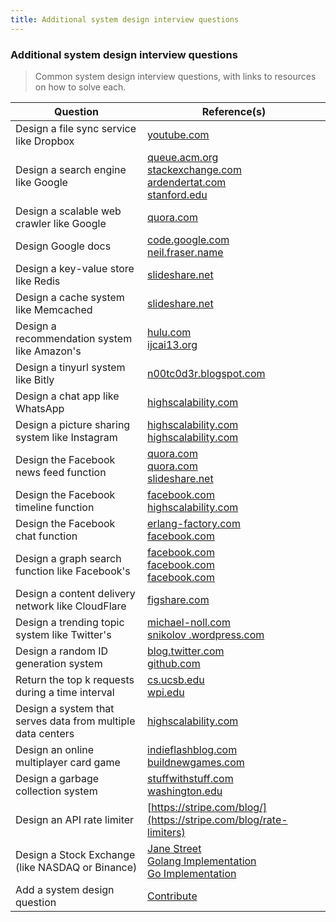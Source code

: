 ```yaml
---
title: Additional system design interview questions
---
```


### Additional system design interview questions

> Common system design interview questions, with links to resources on how to solve each.

| Question                                                    | Reference(s)                                                                                                                                                                                                                                                                                                                                                                                                                                                |
| ----------------------------------------------------------- | ----------------------------------------------------------------------------------------------------------------------------------------------------------------------------------------------------------------------------------------------------------------------------------------------------------------------------------------------------------------------------------------------------------------------------------------------------------- |
| Design a file sync service like Dropbox                     | [youtube.com](https://www.youtube.com/watch?v=PE4gwstWhmc)                                                                                                                                                                                                                                                                                                                                                                                                  |
| Design a search engine like Google                          | [queue.acm.org](http://queue.acm.org/detail.cfm?id=988407)<br/>[stackexchange.com](http://programmers.stackexchange.com/questions/38324/interview-question-how-would-you-implement-google-search)<br/>[ardendertat.com](http://www.ardendertat.com/2012/01/11/implementing-search-engines/)<br/>[stanford.edu](http://infolab.stanford.edu/~backrub/google.html)                                                                                            |
| Design a scalable web crawler like Google                   | [quora.com](https://www.quora.com/How-can-I-build-a-web-crawler-from-scratch)                                                                                                                                                                                                                                                                                                                                                                               |
| Design Google docs                                          | [code.google.com](https://code.google.com/p/google-mobwrite/)<br/>[neil.fraser.name](https://neil.fraser.name/writing/sync/)                                                                                                                                                                                                                                                                                                                                |
| Design a key-value store like Redis                         | [slideshare.net](http://www.slideshare.net/dvirsky/introduction-to-redis)                                                                                                                                                                                                                                                                                                                                                                                   |
| Design a cache system like Memcached                        | [slideshare.net](http://www.slideshare.net/oemebamo/introduction-to-memcached)                                                                                                                                                                                                                                                                                                                                                                              |
| Design a recommendation system like Amazon's                | [hulu.com](https://web.archive.org/web/20170406065247/http://tech.hulu.com/blog/2011/09/19/recommendation-system.html)<br/>[ijcai13.org](http://ijcai13.org/files/tutorial_slides/td3.pdf)                                                                                                                                                                                                                                                                  |
| Design a tinyurl system like Bitly                          | [n00tc0d3r.blogspot.com](http://n00tc0d3r.blogspot.com/)                                                                                                                                                                                                                                                                                                                                                                                                    |
| Design a chat app like WhatsApp                             | [highscalability.com](http://highscalability.com/blog/2014/2/26/the-whatsapp-architecture-facebook-bought-for-19-billion.html)                                                                                                                                                                                                                                                                                                                              |
| Design a picture sharing system like Instagram              | [highscalability.com](http://highscalability.com/flickr-architecture)<br/>[highscalability.com](http://highscalability.com/blog/2011/12/6/instagram-architecture-14-million-users-terabytes-of-photos.html)                                                                                                                                                                                                                                                 |
| Design the Facebook news feed function                      | [quora.com](http://www.quora.com/What-are-best-practices-for-building-something-like-a-News-Feed)<br/>[quora.com](http://www.quora.com/Activity-Streams/What-are-the-scaling-issues-to-keep-in-mind-while-developing-a-social-network-feed)<br/>[slideshare.net](http://www.slideshare.net/danmckinley/etsy-activity-feeds-architecture)                                                                                                                    |
| Design the Facebook timeline function                       | [facebook.com](https://www.facebook.com/note.php?note_id=10150468255628920)<br/>[highscalability.com](http://highscalability.com/blog/2012/1/23/facebook-timeline-brought-to-you-by-the-power-of-denormaliza.html)                                                                                                                                                                                                                                          |
| Design the Facebook chat function                           | [erlang-factory.com](http://www.erlang-factory.com/upload/presentations/31/EugeneLetuchy-ErlangatFacebook.pdf)<br/>[facebook.com](https://www.facebook.com/note.php?note_id=14218138919&id=9445547199&index=0)                                                                                                                                                                                                                                              |
| Design a graph search function like Facebook's              | [facebook.com](https://www.facebook.com/notes/facebook-engineering/under-the-hood-building-out-the-infrastructure-for-graph-search/10151347573598920)<br/>[facebook.com](https://www.facebook.com/notes/facebook-engineering/under-the-hood-indexing-and-ranking-in-graph-search/10151361720763920)<br/>[facebook.com](https://www.facebook.com/notes/facebook-engineering/under-the-hood-the-natural-language-interface-of-graph-search/10151432733048920) |
| Design a content delivery network like CloudFlare           | [figshare.com](https://figshare.com/articles/Globally_distributed_content_delivery/6605972)                                                                                                                                                                                                                                                                                                                                                                 |
| Design a trending topic system like Twitter's               | [michael-noll.com](http://www.michael-noll.com/blog/2013/01/18/implementing-real-time-trending-topics-in-storm/)<br/>[snikolov .wordpress.com](http://snikolov.wordpress.com/2012/11/14/early-detection-of-twitter-trends/)                                                                                                                                                                                                                                 |
| Design a random ID generation system                        | [blog.twitter.com](https://blog.twitter.com/2010/announcing-snowflake)<br/>[github.com](https://github.com/twitter/snowflake/)                                                                                                                                                                                                                                                                                                                              |
| Return the top k requests during a time interval            | [cs.ucsb.edu](https://www.cs.ucsb.edu/sites/cs.ucsb.edu/files/docs/reports/2005-23.pdf)<br/>[wpi.edu](http://davis.wpi.edu/xmdv/docs/EDBT11-diyang.pdf)                                                                                                                                                                                                                                                                                                     |
| Design a system that serves data from multiple data centers | [highscalability.com](http://highscalability.com/blog/2009/8/24/how-google-serves-data-from-multiple-datacenters.html)                                                                                                                                                                                                                                                                                                                                      |
| Design an online multiplayer card game                      | [indieflashblog.com](https://web.archive.org/web/20180929181117/http://www.indieflashblog.com/how-to-create-an-asynchronous-multiplayer-game.html)<br/>[buildnewgames.com](http://buildnewgames.com/real-time-multiplayer/)                                                                                                                                                                                                                                 |
| Design a garbage collection system                          | [stuffwithstuff.com](http://journal.stuffwithstuff.com/2013/12/08/babys-first-garbage-collector/)<br/>[washington.edu](http://courses.cs.washington.edu/courses/csep521/07wi/prj/rick.pdf)                                                                                                                                                                                                                                                                  |
| Design an API rate limiter                                  | [https://stripe.com/blog/](https://stripe.com/blog/rate-limiters)                                                                                                                                                                                                                                                                                                                                                                                           |
| Design a Stock Exchange (like NASDAQ or Binance)            | [Jane Street](https://youtu.be/b1e4t2k2KJY)<br/>[Golang Implementation](https://around25.com/blog/building-a-trading-engine-for-a-crypto-exchange/)<br/>[Go Implementation](http://bhomnick.net/building-a-simple-limit-order-in-go/)                                                                                                                                                                                                                       |
| Add a system design question                                | [Contribute](#contributing)                                                                                                                                                                                                                                                                                                                                                                                                                                 |
